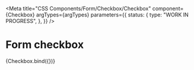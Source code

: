 
<Meta
  title="CSS Components/Form/Checkbox/Checkbox"
  component={Checkbox}
  argTypes={argTypes}
  parameters={{
    status: {
      type: "WORK IN PROGRESS",
    },
  }}
/>

# Form checkbox

<Canvas>
  <Story name="Checkbox" args={defaultArgs}>
    {Checkbox.bind({})}
  </Story>
</Canvas>

<ArgsTable story="Checkbox" />
